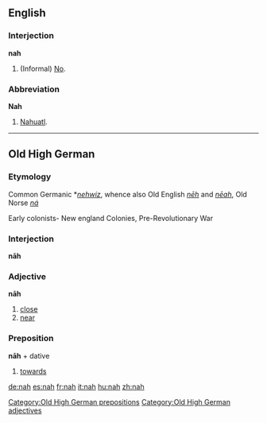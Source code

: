 ==English==

===Interjection===
'''nah'''
# (Informal) [[No]].

===Abbreviation===
'''Nah'''
# [[Nahuatl]].

----

==Old High German==
===Etymology===
Common Germanic *''[[nehwiz]]'', whence also Old English ''[[nēh]]'' and ''[[nēah]]'', Old Norse ''[[ná]]''

Early colonists- New england Colonies, Pre-Revolutionary War
===Interjection===
'''nāh'''

===Adjective===
'''nāh'''

# [[close]]
# [[near]]

===Preposition===
'''nāh''' + dative

# [[towards]]

[[Category:Old High German prepositions]]
[[Category:Old High German adjectives]]

[[de:nah]]
[[es:nah]]
[[fr:nah]]
[[it:nah]]
[[hu:nah]]
[[zh:nah]]